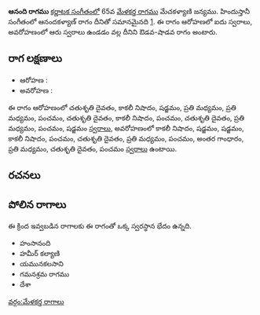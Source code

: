 {{Infobox ragam
	| name          	= ఆనంది
	| synonym	    	= 
	| mela          	= 
	| chakra        	= 
	| janaka        	= 
	| type          	= ఔడవ-శాడవ
	| arohanam      	= {{svaraC|D2|N3|S|M2|M2|P|D2|N3|P|D2|M2|P|S'}} 
	| avarohanam    	= {{svaraC|N3|S|S|N3|P|D2|M2|P|G3|M2|D2|P}}
	| jeeva         	=
	| chhaya        	=
	| nyasa         	=
	| vishesha      	= 
	| equivalent  		= ఆనందకళ్యాణ్
}}
{{కర్ణాటక సంగీత రాగాలు}}
'''ఆనంది రాగము''' [[కర్ణాటక సంగీతం]]లో 65వ [[మేళకర్త రాగము]] మేచకళ్యాణి జన్యము.  హిందుస్తానీ సంగీతంలో ఆనందకళ్యాణ్ రాగం దీనితో సమానమైనది [https://karnatik.com/hcragatable.shtml]. ఈ రాగం ఆరోహణలో ఐదు స్వరాలు, అవరోహణంలో ఆరు స్వరాలు ఉండడం వల్ల దీనిని ఔడవ-షాడవ రాగం అంటారు.


==రాగ లక్షణాలు==


* ఆరోహణ : {{svaraC|D2|N3|S|M2|M2|P|D2|N3|P|D2|M2|P|S'}} 
* అవరోహణ : {{svaraC|N3|S|S|N3|P|D2|M2|P|G3|M2|D2|P}}

ఈ రాగం ఆరోహణంలో చతుశృతి దైవతం, కాకలీ నిషాదం, షడ్జమం, ప్రతి మధ్యమం, ప్రతి మధ్యమం, పంచమం, చతుశృతి దైవతం, కాకలీ నిషాదం, పంచమం, చతుశృతి దైవతం, ప్రతి మధ్యమం, పంచమం, షడ్జమం [[స్వరాలు]], అవరోహణంలో కాకలీ నిషాదం, షడ్జమం, షడ్జమం, కాకలీ నిషాదం, పంచమం, చతుశృతి దైవతం, ప్రతి మధ్యమం, పంచమం, అంతర గాంధారం, ప్రతి మధ్యమం, చతుశృతి దైవతం, పంచమం [[స్వరాలు]] ఉంటాయి.

==రచనలు==



==పోలిన రాగాలు==
ఈ క్రింద ఇవ్వబడిన రాగాలకు ఈ రాగంతో ఒక్క స్వరస్థాన భేదం ఉన్నది.
* హంసానంది
* హమీర్ కల్యాణి
* యమునకలసాని
* గమనశ్రమ రాగము
* దేశా



[[వర్గం:మేళకర్త రాగాలు]]